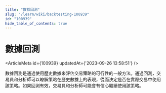 ```yaml
---
title: "數據回測"
slug: "/learn/wiki/backtesting-100939"
id: "100939"
hide_table_of_contents: true
---
```



# 數據回測

<ArticleMeta id={100939} updatedAt={'2023-09-26 13:58:51'} />
<div className='border-solid border-b border-t-0 my-4 border-[var(--ifm-color-gray-300)]' />

數據回測是通過使用歷史數據來評估交易策略的可行性的一般方法。通過回測，交易員和分析師可以瞭解策略在歷史數據上的表現，從而決定是否在實際交易中使用該策略。如果回測有效，交易員和分析師可能會有信心繼續使用該策略。
